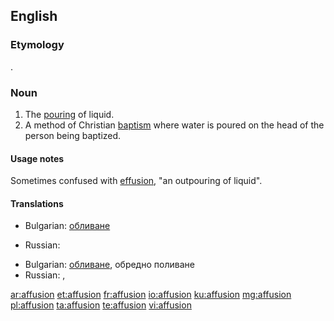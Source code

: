 ==English==
{{wikipedia}}

===Etymology===
{{etyl|la|en}} {{term|affusio|lang=la}}.

===Noun===
{{en-noun}}

# The [[pour]]ing of liquid.
# A method of Christian [[baptism]] where water is poured on the head of the person being baptized.

====Usage notes====
Sometimes confused with [[effusion]], "an outpouring of liquid".

====Translations====
{{trans-top|pouring of liquid}}
* Bulgarian: [[обливане]]
{{trans-mid}}
* Russian: {{t+|ru|обливание|n|tr=oblivánije|sc=Cyrl}}
{{trans-bottom}}

{{trans-top|a method of Christian baptism where water is poured on the head of the person being baptized}}
* Bulgarian: [[обливане]], обредно поливане
* Russian: {{t+|ru|окропление|n|tr=okroplénije|sc=Cyrl}}, {{t|ru|[[опускание]] [[в]] [[купель]]|tr=opuskánije v kúpelʹ|n}}
{{trans-mid}}
{{trans-bottom}}

[[ar:affusion]]
[[et:affusion]]
[[fr:affusion]]
[[io:affusion]]
[[ku:affusion]]
[[mg:affusion]]
[[pl:affusion]]
[[ta:affusion]]
[[te:affusion]]
[[vi:affusion]]